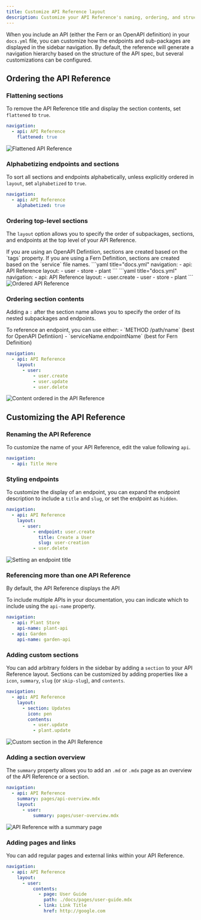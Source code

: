 ```yaml
---
title: Customize API Reference layout
description: Customize your API Reference's naming, ordering, and structure.  
---
```


When you include an API (either the Fern or an OpenAPI definition) in your `docs.yml` file, you can customize how the endpoints and sub-packages are displayed in the sidebar navigation. By default, the reference will generate a navigation hierarchy based on the structure of the API spec, but several customizations can be configured.

## Ordering the API Reference

### Flattening sections
To remove the API Reference title and display the section contents, set `flattened` to `true`.

```yaml title="docs.yml"
navigation: 
  - api: API Reference
    flattened: true
```

<Frame>
<img src="flattened.png" alt="Flattened API Reference" />
</Frame>

### Alphabetizing endpoints and sections
To sort all sections and endpoints alphabetically, unless explicitly ordered in `layout`, set `alphabetized` to `true`.


```yaml title="docs.yml"
navigation: 
  - api: API Reference
    alphabetized: true
```

### Ordering top-level sections
The `layout` option allows you to specify the order of subpackages, sections, and endpoints at the top level of your API Reference.

<Note title="Section names">
If you are using an OpenAPI Defintiion, sections are created based on the `tags` property. If you are using a Fern Definition, sections are created based on the `service` file names.
</Note>

<Tabs>
<Tab title="Ordering sections">
```yaml title="docs.yml"
navigation: 
  - api: API Reference
    layout: 
      - user
      - store
      - plant
```
</Tab>

<Tab title="Ordering sections and endpoints">
```yaml title="docs.yml"
navigation: 
  - api: API Reference
    layout: 
      - user.create
      - user
      - store
      - plant
```

<Frame>
<img src="ordered.png" alt="Ordered API Reference" />
</Frame>
</Tab>
</Tabs>

### Ordering section contents
Adding a `:` after the section name allows you to specify the order of its nested subpackages and endpoints. 

<Note title="Referencing Endpoints">
To reference an endpoint, you can use either:
- `METHOD /path/name` (best for OpenAPI Defintiion)
- `serviceName.endpointName` (best for Fern Definition)
</Note>

```yaml title="docs.yml"
navigation: 
  - api: API Reference
    layout: 
      - user: 
          - user.create
          - user.update
          - user.delete        
```

<Frame>
<img src="content-ordered.png" alt="Content ordered in the API Reference" />
</Frame>

## Customizing the API Reference

### Renaming the API Reference 
To customize the name of your API Reference, edit the value following `api`. 

```yaml title="docs.yml"
navigation:
  - api: Title Here
```

### Styling endpoints
To customize the display of an endpoint, you can expand the endpoint description to include a `title` and `slug`, or set the endpoint as `hidden`. 

```yaml title="docs.yml"
navigation: 
  - api: API Reference
    layout: 
      - user: 
          - endpoint: user.create
            title: Create a User
            slug: user-creation
          - user.delete
```

<Frame>
<img src="custom-endpoint.png" alt="Setting an endpoint title" />
</Frame>

### Referencing more than one API Reference
By default, the API Reference displays the API 

To include multiple APIs in your documentation, you can indicate which to include using the `api-name` property. 

```yaml title="docs.yml"
navigation:
  - api: Plant Store
    api-name: plant-api
  - api: Garden
    api-name: garden-api
```


### Adding custom sections
You can add arbitrary folders in the sidebar by adding a `section` to your API Reference layout. Sections can be customized by adding properties like a `icon`, `summary`, `slug` (or `skip-slug`), and `contents`. 

```yaml title="docs.yml"
navigation: 
  - api: API Reference
    layout: 
      - section: Updates
        icon: pen
        contents: 
          - user.update
          - plant.update
```

<Frame>
<img src="custom-section.png" alt="Custom section in the API Reference" />
</Frame>

### Adding a section overview
The `summary` property allows you to add an `.md` or `.mdx` page as an overview of the API Reference or a section. 

```yaml title="docs.yml"
navigation: 
  - api: API Reference
    summary: pages/api-overview.mdx
    layout: 
      - user: 
          summary: pages/user-overview.mdx
```

<Frame>
<img src="summary.png" alt="API Reference with a summary page" />
</Frame>

### Adding pages and links
You can add regular pages and external links within your API Reference. 

```yaml title="docs.yml"
navigation: 
  - api: API Reference
    layout: 
      - user: 
          contents: 
            - page: User Guide
              path: ./docs/pages/user-guide.mdx
            - link: Link Title
              href: http://google.com
```

